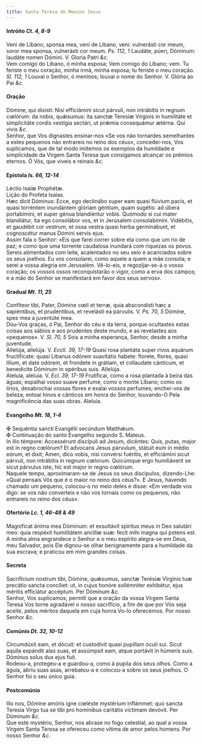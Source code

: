 ```yaml
---
title: Santa Teresa do Menino Jesus
---
```



<h4 class="text-center">Intróito <em>Ct. 4, 8-9</em></h4>
<div class="container-fluid">
<div class="row">
<div class="col-6 dropcaps text-justify">
Veni de Líbano, sponsa mea, veni de Líbano, veni: vulnerásti cor meum, soror mea sponsa, vulnerásti cor meum. <em>Ps. 112, 1</em> Laudáte, púeri, Dóminum: laudáte nomen Dómini.
V. Gloria Patri <em>&c.</em>
</div>
<div class="col-6 dropcaps text-justify">
Vem comigo do Líbano, ó minha esposa; Vem comigo do Líbano; vem. Tu feriste o meu coração, minha irmã, minha esposa; tu feriste o meu coração. <em>Sl. 112, 1</em> Louvai o Senhor, ó meninos; louvai o nome do Senhor. 
V. Glória ao Pai <em>&c.</em>
</div>
</div>
</div>

<h4 class="text-center">Oração</h4>
<div class="container-fluid">
<div class="row">
<div class="col-6 dropcaps text-justify">
Dómine, qui dixisti: Nisi efficiámini sicut párvuli, non intrábitis in regnum cœlórum: da nobis, quǽsumus: ita sanctæ Teresiæ Vírginis in humilitáte et simplicitáte cordis vestígia sectári, ut prǽmia consequámur ætérna. Qui vivis <em>&c.</em>
</div>
<div class="col-6 dropcaps text-justify">
Senhor, que Vos dignastes ensinar-nos «Se vos não tornardes semelhantes a estes pequenos não entrareis no reino dos céus», concedei-nos, Vos suplicamos, que de tal modo imitemos os exemplos da humildade e simplicidade da Virgem Santa Teresa que consigamos alcançar os prémios eternos. Ó Vós, que viveis e reinais <em>&c.</em>
</div>
</div>
</div>

<h4 class="text-center">Epístola <em>Is. 66, 12-14</em></h4>
<div class="container-fluid">
<div class="row">
<div class="col-6 text-justify">
Léctio Isaíæ Prophétæ.
</div>
<div class="col-6 text-justify">
Lição do Profeta Isaías.
</div>
<div class="col-6 dropcaps text-justify">
Hæc dicit Dóminus: Ecce, ego declinábo super eam quasi flúvium pacis, et quasi torréntem inundántem glóriam géntium, quam sugétis: ad úbera portabímini, et super génua blandiéntur vobis. Quómodo si cui mater blandiátur, ita ego consolábor vos, et in Jerúsalem consolabímini. Vidébitis, et gaudébit cor vestrum, et ossa vestra quasi herba germinábunt, et cognoscétur manus Dómini servis ejus.
</div>
<div class="col-6 dropcaps text-justify">
Assim fala o Senhor: «Eis que farei correr sobre ela como que um rio de paz; e como que uma torrente caudalosa inundará com riquezas os povos. Sereis alimentados com leite, acalentados no seu seio e acariciados sobre os seus joelhos. Eu vos consolarei, como aquele a quem a mãe consola; e serei a vossa alegria em Jerusalém. Vê-lo-eis, e regozijar-se-á o vosso coração; os vossos ossos reconquistarão o vigor, como a erva dos campos; e a mão do Senhor se manifestará em favor dos seus servos».
</div>
</div>
</div>

<h4 class="text-center">Gradual <em>Mt. 11, 25</em></h4>
<div class="container-fluid">
<div class="row">
<div class="col-6 dropcaps text-justify">
Confíteor tibi, Pater, Dómine cœli et terræ, quia abscondísti hæc a sapiéntibus, et prudéntibus, et revelásti ea párvulis. V. <em>Ps. 70, 5</em> Dómine, spes mea a juventúte mea.
</div>
<div class="col-6 dropcaps text-justify">
Dou-Vos graças, ó Pai, Senhor do céu e da terra, porque ocultastes estas coisas aos sábios e aos prudentes deste mundo, e as revelastes aos «pequenos». V. <em>Sl. 70, 5</em> Sois a minha esperança, Senhor, desde a minha juventude. 
</div>
<div class="col-6 text-justify">
Allelúja, allelúja. V. <em>Eccli. 39, 17-19</em> Quasi rosa plantáta super rivos aquárum fructificate: quasi Libanus odórem suavitátis habete: florete, flores, quasi lílium, et date odórem, et frondete in grátiam, et collaudate cánticum, et benedicite Dóminum in opéribus suis. Allelúja.
</div>
<div class="col-6 text-justify">
Aleluia, aleluia. V. <em>Ecl. 39, 17-19</em> Frutificai, como a rosa plantada à beira das águas; espalhai vosso suave perfume, como o monte Líbano; como os lírios, desabrochai vossas flores e exalai vossos perfumes; enchei-vos de beleza; entoai hinos e cânticos em honra do Senhor, louvando-O Pela magnificência das suas obras. Aleluia.
</div>
</div>
</div>

<h4 class="text-center">Evangelho <em>Mt. 18, 1-4</em></h4>
<div class="container-fluid">
<div class="row">
<div class="col-6 text-justify">
<span class="text-danger">&#10016;</span> Sequéntia sancti Evangélii secúndum Matthǽum.
</div>
<div class="col-6 text-justify">
<span class="text-danger">&#10016;</span> Continuação do santo Evangelho segundo S. Mateus.
</div>
<div class="col-6 dropcaps text-justify">
In illo témpore: Accessérunt discípuli ad Jesum, dicéntes: Quis, putas, major est in regno cœlórum? Et advocans Jesus párvulum, státuit eum in médio eórum, et dixit; Amen, dico vobis, nisi convérsi fuéritis, et efficiámini sicut párvuli, non intrábitis in regnum cœlorum. Quicúmque ergo humiliáverit se sicut párvulus iste, hic est major in regno cœlórum.
</div>
<div class="col-6 dropcaps text-justify">
Naquele tempo, aproximaram-se de Jesus os seus discípulos, dizendo-Lhe: «Qual pensais Vós que é o maior no reino dos céus?». E Jesus, havendo chamado um pequeno, colocou-o no meio deles e disse: «Em verdade vos digo: se vos não converteis e não vos tornais como os pequenos, não entrareis no reino dos céus».
</div>
</div>
</div>

<h4 class="text-center">Ofertório <em>Lc. 1, 46-48 & 49</em></h4>
<div class="container-fluid">
<div class="row">
<div class="col-6 dropcaps text-justify">
Magníficat ánima mea Dóminum: et exsultávit spíritus meus in Deo salutári meo: quia respéxit humilitátem ancíllæ suæ: fecit mihi magna qui potens est.
</div>
<div class="col-6 dropcaps text-justify">
A minha alma engrandece o Senhor e o meu espírito alegra-se em Deus, meu Salvador, pois Ele dignou-se olhar benignamente para a humildade da sua escrava; e praticou em mim grandes coisas.
</div>
</div>
</div>

<h4 class="text-center">Secreta</h4>
<div class="container-fluid">
<div class="row">
<div class="col-6 dropcaps text-justify">
Sacrifícium nostrum tibi, Dómine, quǽsumus, sanctæ Terésiæ Vírginis tuæ precátio sancta concíliet: ut, in cujus honóre sollémniter exhibétur, ejus méritis efficiátur accéptum. Per Dóminum <em>&c.</em>
</div>
<div class="col-6 dropcaps text-justify">
Senhor, Vos suplicamos, permiti que a oração da vossa Virgem Santa Teresa Vos torne agradável o nosso sacrifício, a fim de que por Vós seja aceite, pelos méritos daquela em cuja honra Vo-lo oferecemos. Por nosso Senhor <em>&c.</em>
</div>
</div>
</div>

<h4 class="text-center">Comúnio <em>Dt. 32, 10-12</em></h4>
<div class="container-fluid">
<div class="row">
<div class="col-6 dropcaps text-justify">
Circumdúxit eam, et dócuit: et custodívit quasi pupíllam óculi sui. Sicut aquila expándit alas suas, et assúmpsit eam, atque portávit in húmeris suis. Dóminus solus dux ejus fuit. 
</div>
<div class="col-6 dropcaps text-justify">
Rodeou-a, protegeu-a e guardou-a, como à pupila dos seus olhos. Como a águia, abriu suas asas, arrebatou-a e colocou-a sobre os seus joelhos. O Senhor foi o seu único guia.
</div>
</div>
</div>

<h4 class="text-center">Postcomúnio</h4>
<div class="container-fluid">
<div class="row">
<div class="col-6 dropcaps text-justify">
Illo nos, Dómine amóris igne cœléste mystérium inflámmet: quo sancta Teresia Virgo tua se tibi pro homínibus caritátis víctimam devóvit. Per Dóminum <em>&c.</em>
</div>
<div class="col-6 dropcaps text-justify">
Que este mystério, Senhor, nos abrase no fogo celestial, ao qual a vossa Virgem Santa Teresa se ofereceu como vítima de amor pelos homens. Por nosso Senhor <em>&c.</em>
</div>
</div>
</div>